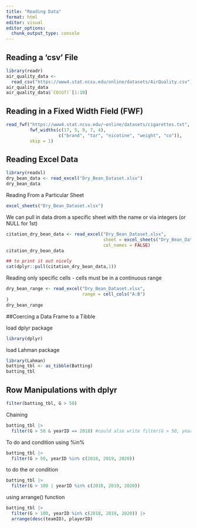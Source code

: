 ```yaml
---
title: "Reading Data"
format: html
editor: visual
editor_options: 
  chunk_output_type: console
---
```


## Reading a 'csv' File 
```r
library(readr)
air_quality_data <- 
  read_csv("https://www4.stat.ncsu.edu/online/datasets/AirQuality.csv")
air_quality_data
air_quality_data$`CO(GT)`[1:10]
```

## Reading in a Fixed Width Field (FWF)
```r
read_fwf("https://www4.stat.ncsu.edu/~online/datasets/cigarettes.txt",
         fwf_widths(c(17, 5, 9, 7, 4),
                    c("brand", "tar", "nicotine", "weight", "co")),
         skip = 1)
```

## Reading Excel Data
```r
library(readxl)
dry_bean_data <- read_excel("Dry_Bean_Dataset.xlsx")
dry_bean_data
```

Reading From a Particular Sheet
```r
excel_sheets("Dry_Bean_Dataset.xlsx")
```

We can pull in data drom a specific sheet with the name or via integers (or NULL for 1st)
```r
citation_dry_bean_data <- read_excel("Dry_Bean_Dataset.xlsx",
                                     sheet = excel_sheets("Dry_Bean_Dataset.xlsx")[2],
                                     col_names = FALSE)
citation_dry_bean_data

## to print it out nicely
cat(dplyr::pull(citation_dry_bean_data,1))
```

Reading only specific cells - cells must be in a continuous range
```r
dry_bean_range <- read_excel("Dry_Bean_Dataset.xlsx",
                             range = cell_cols("A:B")
)
dry_bean_range
```


##Coercing a Data Frame to a Tibble

load dplyr package
```r
library(dplyr)
```

load Lahman package 
```r
library(Lahman)
batting_tbl <- as_tibble(Batting)
batting_tbl
```

## Row Manipulations with dplyr
```r
filter(batting_tbl, G > 50)
```

Chaining
```r
batting_tbl |>
  filter(G > 50 & yearID == 2018) #could also write filter(G > 50, yearID == 2018)
```

To do and condition using %in%
```r
batting_tbl |>
  filter(G > 50, yearID %in% c(2018, 2019, 2020))
```

to do the or condition 
```r
batting_tbl |>
  filter(G > 100 | yearID %in% c(2018, 2019, 2020))
```

using arrange() function 
```r
batting_tbl |>
  filter(G > 100, yearID %in% c(2018, 2019, 2020)) |>
  arrange(desc(teamID), playerID)
```

